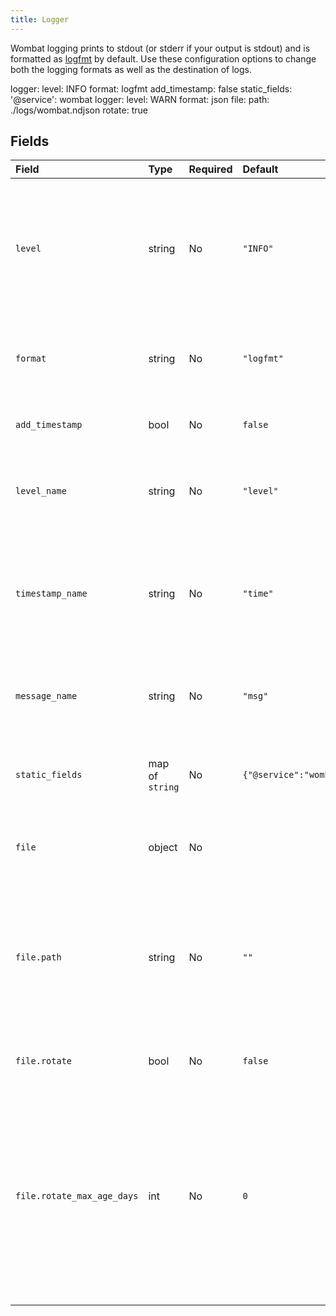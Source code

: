 ```yaml
---
title: Logger
---
```


<!--
     THIS FILE IS AUTOGENERATED!

     To make changes please edit the contents of:
     internal/log/docs.md
-->

Wombat logging prints to stdout (or stderr if your output is stdout) and is formatted
as [logfmt](https://brandur.org/logfmt) by default. Use these configuration options to change both the logging formats
as well as the destination of logs.

<tabs>
  <tab title="Logfmt to Stdout">
    <code-block lang="yaml">
logger:
  level: INFO
  format: logfmt
  add_timestamp: false
  static_fields:
    '@service': wombat
    </code-block>
  </tab>
  <tab title="JSON to File">
    <code-block lang="yaml">
logger:
  level: WARN
  format: json
  file:
    path: ./logs/wombat.ndjson
    rotate: true
    </code-block>
  </tab>
</tabs>

## Fields
| Field | Type | Required | Default | Description                                                            |
|:------|:-----|:---------|:--------|:-----------------------------------------------------------------------|
| `level` | string | No | `"INFO"` | Set the minimum severity level for emitting logs. Possible values are `OFF`, `FATAL`, `ERROR`, `WARN`, `INFO`, `DEBUG`, `TRACE`, `ALL`, `NONE`. |
| `format` | string | No | `"logfmt"` | Set the format of emitted logs. Possible values are `json`, `logfmt`. |
| `add_timestamp` | bool | No | `false` | Whether to include timestamps in logs. |
| `level_name` | string | No | `"level"` | The name of the level field added to logs when the `format` is `json`. |
| `timestamp_name` | string | No | `"time"` | The name of the timestamp field added to logs when `add_timestamp` is set to `true` and the `format` is `json`. |
| `message_name` | string | No | `"msg"` | The name of the message field added to logs when the `format` is `json`. |
| `static_fields` | map of `string` | No | `{"@service":"wombat"}` | A map of key/value pairs to add to each structured log. |
| `file` | object | No | | Experimental: Specify fields for optionally writing logs to a file. |
| `file.path` | string | No | `""` | The file path to write logs to, if the file does not exist it will be created. Leave this field empty or unset to disable file based logging. |
| `file.rotate` | bool | No | `false` | Whether to rotate log files automatically. |
| `file.rotate_max_age_days` | int | No | `0` | The maximum number of days to retain old log files based on the timestamp encoded in their filename, after which they are deleted. Setting to zero disables this mechanism. |
